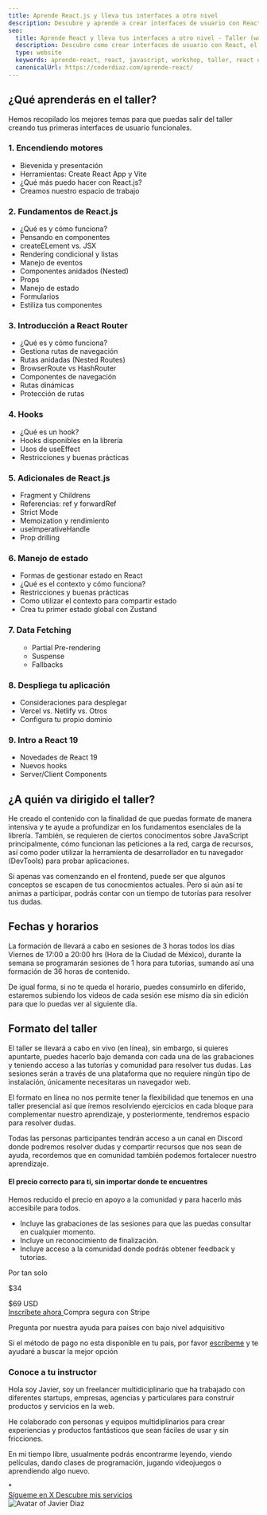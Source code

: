 ```yaml
---
title: Aprende React.js y lleva tus interfaces a otro nivel
description: Descubre y aprende a crear interfaces de usuario con React.js, el framework de JavaScript más popular del momento.
seo:
  title: Aprende React y lleva tus interfaces a otro nivel - Taller (workshop)
  description: Descubre como crear interfaces de usuario con React, el framework de JavaScript más popular del momento. Aprende a crear componentes, manejar estados y eventos, y mucho más.
  type: website
  keywords: aprende-react, react, javascript, workshop, taller, react ui, react interfaces, componentes con react, aprender react desde cero, taller de react, react workshop
  canonicalUrl: https://coderdiaz.com/aprende-react/
---
```



<section class="pb-3">
  <Container>
    <div class="flex flex-col gap-1 max-w-[32rem]">
      <h2 class="text-xl font-semibold">¿Qué aprenderás en el taller?</h2>
      <p class="text-gray-500">Hemos recopilado los mejores temas para que puedas salir del taller creando tus primeras interfaces de usuario funcionales.</p>
    </div>
  </Container>
</section>
<section>
  <Container class="py-4 pb-16">
    <div class="grid md:grid-cols-2 gap-3">
      <div class="flex flex-col gap-3">
        <div class="flex flex-col gap-1 not-prose bg-gradient-to-t from-gray-100/40 to-white p-5 rounded-md border border-gray-200 shadow-[inset_0_-2px_0px_0_rgb(0_0_0_/_0.05)] h-full hover:border-[#1442B0]/75 transition-colors">
          <h3 class="font-bold text-lg">1. Encendiendo motores</h3>
          <ul class="list-none flex flex-col gap-1">
            <li>Bievenida y presentación</li>
            <li>Herramientas: Create React App y Vite</li>
            <li>¿Qué más puedo hacer con React.js?</li>
            <li>Creamos nuestro espacio de trabajo</li>
          </ul>
        </div>
        <div class="flex flex-col gap-1 not-prose bg-gradient-to-t from-gray-100/40 to-white p-5 rounded-md border border-gray-200 shadow-[inset_0_-2px_0px_0_rgb(0_0_0_/_0.05)] h-full hover:border-[#1442B0]/75 transition-colors">
          <h3 class="font-bold text-lg">2. Fundamentos de React.js</h3>
          <ul class="list-none flex flex-col gap-1">
            <li>¿Qué es y cómo funciona?</li>
            <li>Pensando en componentes</li>
            <li>createELement vs. JSX</li>
            <li>Rendering condicional y listas</li>
            <li>Manejo de eventos</li>
            <li>Componentes anidados (Nested)</li>
            <li>Props</li>
            <li>Manejo de estado</li>
            <li>Formularios</li>
            <li>Estiliza tus componentes</li>
          </ul>
        </div>
        <div class="flex flex-col gap-1 not-prose bg-gradient-to-t from-gray-100/40 to-white p-5 rounded-md border border-gray-200 shadow-[inset_0_-2px_0px_0_rgb(0_0_0_/_0.05)] h-full hover:border-[#1442B0]/75 transition-colors">
          <h3 class="font-bold text-lg">3. Introducción a React Router</h3>
          <ul class="list-none flex flex-col gap-1">
            <li>¿Qué es y cómo funciona?</li>
            <li>Gestiona rutas de navegación</li>
            <li>Rutas anidadas (Nested Routes)</li>
            <li>BrowserRoute vs HashRouter</li>
            <li>Componentes de navegación</li>
            <li>Rutas dinámicas</li>
            <li>Protección de rutas</li>
          </ul>
        </div>
        <div class="flex flex-col gap-1 not-prose bg-gradient-to-t from-gray-100/40 to-white p-5 rounded-md border border-gray-200 shadow-[inset_0_-2px_0px_0_rgb(0_0_0_/_0.05)] h-full hover:border-[#1442B0]/75 transition-colors">
          <h3 class="font-bold text-lg">4. Hooks</h3>
          <ul class="list-none flex flex-col gap-1">
            <li>¿Qué es un hook?</li>
            <li>Hooks disponibles en la librería</li>
            <li>Usos de useEffect</li>
            <li>Restricciones y buenas prácticas</li>
          </ul>
        </div>
      </div>
      <div class="flex flex-col gap-3">
        <div class="flex flex-col gap-1 not-prose bg-gradient-to-t from-gray-100/40 to-white p-5 rounded-md border border-gray-200 shadow-[inset_0_-2px_0px_0_rgb(0_0_0_/_0.05)] h-full hover:border-[#1442B0]/75 transition-colors">
          <h3 class="font-bold text-lg">5. Adicionales de React.js</h3>
          <ul class="list-none flex flex-col gap-1">
            <li>Fragment y Childrens</li>
            <li>Referencias: ref y forwardRef</li>
            <li>Strict Mode</li>
            <li>Memoization y rendimiento</li>
            <li>useImperativeHandle</li>
            <li>Prop drilling</li>
          </ul>
        </div>
        <div class="flex flex-col gap-1 not-prose bg-gradient-to-t from-gray-100/40 to-white p-5 rounded-md border border-gray-200 shadow-[inset_0_-2px_0px_0_rgb(0_0_0_/_0.05)] h-full hover:border-[#1442B0]/75 transition-colors">
          <h3 class="font-bold text-lg">6. Manejo de estado</h3>
          <ul class="list-none flex flex-col gap-1">
            <li>Formas de gestionar estado en React</li>
            <li>¿Qué es el contexto y cómo funciona?</li>
            <li>Restricciones y buenas prácticas</li>
            <li>Como utilizar el contexto para compartir estado</li>
            <li>Crea tu primer estado global con Zustand</li>
          </ul>
        </div>
        <div class="flex flex-col gap-1 not-prose bg-gradient-to-t from-gray-100/40 to-white p-5 rounded-md border border-gray-200 shadow-[inset_0_-2px_0px_0_rgb(0_0_0_/_0.05)] h-full hover:border-[#1442B0]/75 transition-colors">
          <h3 class="font-bold text-lg">7. Data Fetching</h3>
          <ul class="list-none flex flex-col gap-1">
            <ul class="list-none flex flex-col gap-1">
              <li>Partial Pre-rendering</li>
              <li>Suspense</li>
              <li>Fallbacks</li>
            </ul>
          </ul>
        </div>
        <div class="flex flex-col gap-1 not-prose bg-gradient-to-t from-gray-100/40 to-white p-5 rounded-md border border-gray-200 shadow-[inset_0_-2px_0px_0_rgb(0_0_0_/_0.05)] h-full hover:border-[#1442B0]/75 transition-colors">
          <h3 class="font-bold text-lg">8. Despliega tu aplicación</h3>
          <ul class="list-none flex flex-col gap-1">
            <li>Consideraciones para desplegar</li>
            <li>Vercel vs. Netlify vs. Otros</li>
            <li>Configura tu propio dominio</li>
          </ul>
        </div>
        <div class="flex flex-col gap-1 not-prose bg-gradient-to-t from-gray-100/40 to-white p-5 rounded-md border border-gray-200 shadow-[inset_0_-2px_0px_0_rgb(0_0_0_/_0.05)] h-full hover:border-[#1442B0]/75 transition-colors">
          <h3 class="font-bold text-lg">9. Intro a React 19</h3>
          <ul class="list-none flex flex-col gap-1">
            <li>Novedades de React 19</li>
            <li>Nuevos hooks</li>
            <li>Server/Client Components</li>
          </ul>
        </div>
      </div>
    </div>
  </Container>
</section>
<section class="border-t border-gray-200">
  <Container class="py-5 pt-16">
    <div class="flex flex-col gap-2.5">
      <h2 class="text-xl md:text-2xl font-semibold">¿A quién va dirigido el taller?</h2>
      <div class="flex flex-col gap-2">
        <p class="text-gray-600 md:text-lg leading-relaxed">He creado el contenido con la finalidad de que puedas formate de manera intensiva y te ayude a profundizar en los fundamentos esenciales de la librería. También, se requieren de ciertos conocimentos sobre JavaScript principalmente, cómo funcionan las peticiones a la red, carga de recursos, así como poder utilizar la herramienta de desarrollador en tu navegador (DevTools) para probar aplicaciones.</p>
        <p class="text-gray-600 md:text-lg leading-relaxed">Si apenas vas comenzando en el frontend, puede ser que algunos conceptos se escapen de tus conocmientos actuales. Pero si aún así te animas a participar, podrás contar con un tiempo de tutorías para resolver tus dudas.</p>
      </div>
    </div>
  </Container>
  <Container class="py-5">
    <div class="flex flex-col gap-2.5">
      <h2 class="text-xl md:text-2xl font-semibold">Fechas y horarios</h2>
      <div class="flex flex-col gap-2">
        <p class="text-gray-600 md:text-lg leading-relaxed">La formación de llevará a cabo en sesiones de 3 horas todos los días <span class="font-semibold">Viernes de 17:00 a 20:00 hrs (Hora de la Ciudad de México)</span>, durante la semana se programarán sesiones de 1 hora para tutorias, sumando así una formación de 36 horas de contenido.</p>
        <p class="text-gray-600 md:text-lg leading-relaxed">De igual forma, si no te queda el horario, puedes consumirlo en diferido, estaremos subiendo los videos de cada sesión ese mismo día sin edición para que lo puedas ver al siguiente día.</p>
      </div>
    </div>
  </Container>
  <Container class="py-5 md:pb-16">
    <div class="flex flex-col gap-2.5">
      <h2 class="text-xl md:text-2xl font-semibold">Formato del taller</h2>
      <div class="flex flex-col gap-2">
        <p class="text-gray-600 md:text-lg leading-relaxed">El taller se llevará a cabo en vivo (en línea), sin embargo, si quieres apuntarte, puedes hacerlo bajo demanda con cada una de las grabaciones y teniendo acceso a las tutorías y comunidad para resolver tus dudas. Las sesiones serán a través de una plataforma que no requiere ningún tipo de instalación, únicamente necesitaras un navegador web.</p>
        <p class="text-gray-600 md:text-lg leading-relaxed">El formato en línea no nos permite tener la flexibilidad que tenemos en una taller presencial así que íremos resolviendo ejercicios en cada bloque para complementar nuestro aprendizaje, y posteriormente, tendremos espacio para resolver dudas.</p>
        <p class="text-gray-600 md:text-lg leading-relaxed">Todas las personas participantes tendrán acceso a un canal en Discord donde podremos resolver dudas y compartir recursos que nos sean de ayuda, recordemos que en comunidad también podemos fortalecer nuestro aprendizaje.</p>
      </div>
    </div>
  </Container>
</section>
<section id="pricing" class="border-b border-gray-200">
  <Container class="py-6 pb-16">
    <div class="relative grid md:grid-cols-[1fr_360px] lg:-mx-16 overflow-hidden rounded-2xl border border-gray-300 z-10 mb-6 bg-white ring-4 ring-[#1442B0]/10">
      <div class="flex flex-col gap-2 p-8">
        <div class="flex flex-col gap-1">
          <h4 class="text-xl font-bold">El precio correcto para ti, sin importar donde te encuentres</h4>
          <p>Hemos reducido el precio en apoyo a la comunidad y para hacerlo más accesibile para todos.</p>
        </div>
        <ul class="mt-2 flex flex-col gap-1">
          <li class="flex items-start gap-2 text-black">
            <Check class="fill-accent-300 flex-shrink-0 mt-1" size={20} />
            <span>Incluye las grabaciones de las sesiones para que las puedas consultar en cualquier momento.</span>
          </li>
          <li class="flex items-start gap-2 text-black">
            <Check class="fill-accent-300 flex-shrink-0 mt-1" size={20} />
            <span>Incluye un reconocimiento de finalización.</span>
          </li>
          <li class="flex items-start gap-2 text-black">
            <Check class="fill-accent-300 flex-shrink-0 mt-1" size={20} />
            <span>Incluye acceso a la comunidad donde podrás obtener feedback y tutorías.</span>
          </li>
        </ul>
      </div>
      <div class="flex-shrink-0 p-8 border-l border-gray-200">
        <div class="flex flex-col gap-12 justify-between h-full">
          <div class="flex flex-col items-center gap-4">
            <p class="inline-block font-semibold">Por tan solo</p>
            <div class="flex items-center gap-3">
              <p class="font-display text-6xl font-bold text-red-700">$34</p>
              <div class="flex flex-col">
                <span className="line-through text-xl">$69</span>
                <span class="font-bold text-xl">USD</span>
              </div>
            </div>
            <div class="flex flex-col items-center gap-2 w-full">
              <a href="https://buy.stripe.com/3cs9Bh93ufj0gmI28o?prefilled_promo_code=BUENFIN50" class="relative px-6 py-3 w-full rounded-full bg-accent-400 text-accent-1000 text-center font-semibold transition hover:bg-accent-400/75 z-10">
                Inscríbete ahora
              </a>
              <span class="text-accent-900 font-medium text-sm">Compra segura con Stripe</span>
            </div>
          </div>
          <div class="relative">
            <p class="text-sm text-center text-gray-500">Pregunta por nuestra ayuda para países con bajo nivel adquisitivo</p>
          </div>
        </div>
      </div>
    </div>
    <div class="relative flex flex-col justify-center md:px-12 lg:px-24 z-10 gap-4">
      <p class="text-sm text-gray-500 text-center font-medium">Si el método de pago no esta disponible en tu país, por favor <a class="font-semibold cursor-pointer underline" href="mailto:hey@coderdiaz.com">escríbeme</a> y te ayudaré a buscar la mejor opción</p>
    </div>
  </Container>
</section>
<section class="border-b border-gray-200">
  <Container class="md:px-0">
    <div class="py-16 flex flex-col-reverse md:flex-row gap-12  md:gap-4 items-center">
      <div class="flex flex-col gap-4 md:w-[60rem] md:px-10 flex-grow">
        <h3 class="text-2xl font-bold">Conoce a tu instructor</h3>
        <div class="relative flex flex-col gap-1.5 font-medium text-tones-900">
          <p>
            Hola soy Javier, soy un freelancer multidiciplinario que ha trabajado con diferentes startups, empresas, agencias y particulares para construir productos y servicios en la web.
          </p>
          <p>
            He colaborado con personas y equipos multidiplinarios para crear experiencias y productos fantásticos que sean fáciles de usar y sin fricciones. 
          </p>
          <p>
            En mi tiempo libre, usualmente podrás encontrarme leyendo, viendo películas, dando clases de programación, jugando videojuegos o aprendiendo algo nuevo.
          </p>
          <span class="absolute left-0 -ml-10 mt-4 top-0 mb-0 hidden font-mono text-[12rem] text-tones-600 leading-none opacity-5 lg:flex">*</span>
        </div>
        <div class="flex flex-col md:flex-row md:items-center gap-2 md:gap-3">
          <a href="https://x.com/coderdiaz" rel="noreferrer noopener" class="mt-2 px-6 py-3 text-center md:text-left md:w-max rounded-full bg-accent-400 text-accent-1000 font-semibold transition hover:bg-accent-400/75">
            Sígueme en X
          </a>
          <a href="/servicios/" class="mt-2 px-6 py-3 text-center md:text-left md:w-max rounded-full text-black bg-tones-100/50 font-semibold transition hover:bg-accent-100">
            Descubre mis servicios
          </a>
        </div>
      </div>
      <div class="w-[16rem] md:w-[28rem] h-80 overflow-hidden shadow-xl bg-white p-3 pb-9 rotate-[4deg] border border-gray-100">
        <Image class="h-full w-full object-cover object-top pointer-events-none select-none" src={ProfileAvatar} alt="Avatar of Javier Diaz" />
      </div>
    </div>
  </Container>
</section>
